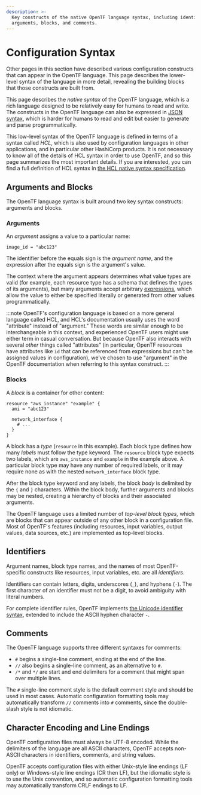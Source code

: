 ```yaml
---
description: >-
  Key constructs of the native OpenTF language syntax, including identifiers,
  arguments, blocks, and comments.
---
```


# Configuration Syntax

Other pages in this section have described various configuration constructs
that can appear in the OpenTF language. This page describes the lower-level
syntax of the language in more detail, revealing the building blocks that
those constructs are built from.

This page describes the _native syntax_ of the OpenTF language, which is
a rich language designed to be relatively easy for humans to read and write.
The constructs in the OpenTF language can also be expressed in
[JSON syntax](/docs/language/syntax/json), which is harder for humans
to read and edit but easier to generate and parse programmatically.

This low-level syntax of the OpenTF language is defined in terms of a
syntax called _HCL_, which is also used by configuration languages in
other applications, and in particular other HashiCorp products.
It is not necessary to know all of the details of HCL syntax in
order to use OpenTF, and so this page summarizes the most important
details. If you are interested, you can find a full definition of HCL
syntax in
[the HCL native syntax specification](https://github.com/hashicorp/hcl/blob/main/hclsyntax/spec.md).

## Arguments and Blocks

The OpenTF language syntax is built around two key syntax constructs:
arguments and blocks.

### Arguments

An _argument_ assigns a value to a particular name:

```hcl
image_id = "abc123"
```

The identifier before the equals sign is the _argument name_, and the expression
after the equals sign is the argument's value.

The context where the argument appears determines what value types are valid
(for example, each resource type has a schema that defines the types of its
arguments), but many arguments accept arbitrary
[expressions](/docs/language/expressions), which allow the value to
either be specified literally or generated from other values programmatically.

:::note
OpenTF's configuration language is based on a more general
language called HCL, and HCL's documentation usually uses the word "attribute"
instead of "argument." These words are similar enough to be interchangeable in
this context, and experienced OpenTF users might use either term in casual
conversation. But because OpenTF also interacts with several _other_ things
called "attributes" (in particular, OpenTF resources have attributes like
`id` that can be referenced from expressions but can't be assigned values in
configuration), we've chosen to use "argument" in the OpenTF documentation
when referring to this syntax construct.
:::

### Blocks

A _block_ is a container for other content:

```hcl
resource "aws_instance" "example" {
  ami = "abc123"

  network_interface {
    # ...
  }
}
```

A block has a _type_ (`resource` in this example). Each block type defines
how many _labels_ must follow the type keyword. The `resource` block type
expects two labels, which are `aws_instance` and `example` in the example above.
A particular block type may have any number of required labels, or it may
require none as with the nested `network_interface` block type.

After the block type keyword and any labels, the block _body_ is delimited
by the `{` and `}` characters. Within the block body, further arguments
and blocks may be nested, creating a hierarchy of blocks and their associated
arguments.

The OpenTF language uses a limited number of _top-level block types,_ which
are blocks that can appear outside of any other block in a configuration file.
Most of OpenTF's features (including resources, input variables, output
values, data sources, etc.) are implemented as top-level blocks.

## Identifiers

Argument names, block type names, and the names of most OpenTF-specific
constructs like resources, input variables, etc. are all _identifiers_.

Identifiers can contain letters, digits, underscores (`_`), and hyphens (`-`).
The first character of an identifier must not be a digit, to avoid ambiguity
with literal numbers.

For complete identifier rules, OpenTF implements
[the Unicode identifier syntax](http://unicode.org/reports/tr31/), extended to
include the ASCII hyphen character `-`.

## Comments

The OpenTF language supports three different syntaxes for comments:

* `#` begins a single-line comment, ending at the end of the line.
* `//` also begins a single-line comment, as an alternative to `#`.
* `/*` and `*/` are start and end delimiters for a comment that might span
  over multiple lines.

The `#` single-line comment style is the default comment style and should be
used in most cases. Automatic configuration formatting tools may automatically
transform `//` comments into `#` comments, since the double-slash style is
not idiomatic.

## Character Encoding and Line Endings

OpenTF configuration files must always be UTF-8 encoded. While the
delimiters of the language are all ASCII characters, OpenTF accepts
non-ASCII characters in identifiers, comments, and string values.

OpenTF accepts configuration files with either Unix-style line endings
(LF only) or Windows-style line endings (CR then LF), but the idiomatic style
is to use the Unix convention, and so automatic configuration formatting tools
may automatically transform CRLF endings to LF.
